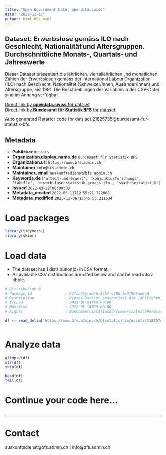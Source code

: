 ```yaml
---
title: "Open Government Data, opendata.swiss"
date: "2023-12-10"
output: html_document
---
```


## Dataset: Erwerbslose gemäss ILO nach Geschlecht, Nationalität und Altersgruppen. Durchschnittliche Monats-, Quartals- und Jahreswerte

Dieser Dataset präsentiert die jährlichen, vierteljährlichen und monatlichen Zahlen der Erwerbslosen gemäss der International Labour Organization (ILO) nach Geschlecht, Nationalität (Schweizer/innen, Ausländer/innen) und Altersgruppe, seit 1991. Die Beschreibungen der Variablen in der CSV-Datei sind im Anhang verfügbar.

[Direct link by **opendata.swiss** for dataset](https://opendata.swiss/de/dataset/erwerbslose-gemass-ilo-nach-geschlecht-nationalitat-und-altersgruppen-durchschnittliche-monats-)<br>
[Direct link by **Bundesamt für Statistik BFS** for dataset](https://www.bfs.admin.ch/asset/de/ts-x-03.03.01.01)

Auto generated R starter code for data set 21825735@bundesamt-fur-statistik-bfs.

## Metadata

- **Publisher** `BFS/OFS`
- **Organization.display_name.de** `Bundesamt für Statistik BFS`
- **Organization.url** `https://www.bfs.admin.ch`
- **Maintainer** `info@bfs.admin.ch`
- **Maintainer_email** `auskunftsdienst@bfs.admin.ch`
- **Keywords.de** `['arbeit-und-erwerb', 'konjunkturforschungs', 'tabelle', 'erwerbslosenstatistik-gemass-ilo', 'synthesestatistik']`
- **Issued** `2022-03-22T00:00:00`
- **Metadata_created** `2022-05-11T12:55:21.772868`
- **Metadata_modified** `2023-12-06T10:45:53.211534`


# Load packages

```r

library(tidyverse)
library(skimr)

```

# Load data

-   The dataset has 1 distribution(s) in CSV format.
-   All available CSV distributions are listed below and can be read into a tibble.

```r

# Distribution 0
# Package_id               : 82fcb466-abeb-44bf-9186-5b0190fae0cd
# Description              : Dieser Dataset präsentiert die jährlichen, vierteljährlichen und monatlichen Zahlen der Erwerbslosen gemäss der International Labour Organization (ILO) nach Geschlecht, Nationalität (Schweizer/innen, Ausländer/innen) und Altersgruppe, seit 1991. Die Beschreibungen der Variablen in der CSV-Datei sind im Anhang verfügbar.
# Issued                   : 2022-03-22T00:00:00
# Modified                 : 2022-03-14T00:00:00
# Rights                   : NonCommercialAllowed-CommercialWithPermission-ReferenceRequired

df <- read_delim('https://www.bfs.admin.ch/bfsstatic/dam/assets/21825746/master')



```

# Analyze data

```r

glimpse(df)
str(df)
skim(df)

head(df)
tail(df)

```

# Continue your code here...

```r

```

------------------------------------------------------------------------

# Contact

auskunftsdienst@bfs.admin.ch | info@bfs.admin.ch
